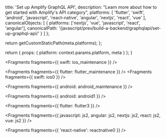 
  title: 'Set up Amplify GraphQL API',
  description:
    "Learn more about how to get started with Amplify's API category",
  platforms: [
    'flutter',
    'swift',
    'android',
    'javascript',
    'react-native',
    'angular',
    'nextjs',
    'react',
    'vue'
  ],
  canonicalObjects: [
    {
      platforms: ['nextjs', 'vue', 'javascript', 'react', 'angular'],
      canonicalPath:
        '/javascript/prev/build-a-backend/graphqlapi/set-up-graphql-api/'
    }
  ]
};

  return getCustomStaticPath(meta.platforms);
};

  return {
    props: {
      platform: context.params.platform,
      meta
    }
  };
}


<Fragments fragments={{ swift: ios_maintenance }} />



<Fragments fragments={{ flutter: flutter_maintenance }} />
<Fragments fragments={{ swift: ios0 }} />


<Fragments fragments={{ android: android_maintenance }} />


<Fragments fragments={{ android: android1 }} />


<Fragments fragments={{ flutter: flutter3 }} />


<Fragments
  fragments={{
    javascript: js2,
    angular: js2,
    nextjs: js2,
    react: js2,
    vue: js2
  }}
/>


<Fragments fragments={{ 'react-native': reactnative0 }} />
